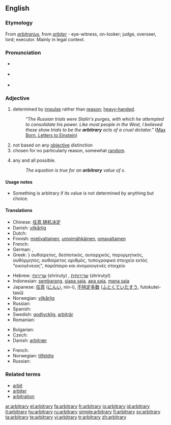 {{was wotd|2006|December|4}}
==English==
{{wikipedia}}

===Etymology===
From {{L.}} ''[[arbitrarius]]'', from ''[[arbiter]]'' - eye-witness, on-looker; judge, overseer, lord; executor. Mainly in legal context.

===Pronunciation===
* {{italbrac|[[RP]]}} {{IPA|/ˈɑːbɪtrəri/}}
* {{italbrac|US}} {{IPA|/ˈɑːrbɪtrɛri/}}
* {{audio|en-us-arbitrary.ogg|Audio (US)}}

===Adjective===
{{en-adj}}

# determined by [[impulse]] rather than [[reason]]; [[heavy-handed]].
#: ''"The Russian trials were Stalin's purges, with which he attempted to consolidate his power. Like most people in the West, I believed these show trials to be the '''arbitrary''' acts of a cruel dictator."'' ([http://en.wikiquote.org/wiki/Einstein Max Born, Letters to Einstein])
# not based on any [[objective]] distinction
# chosen for no particularly reason, somewhat [[random]].
# {{math}} any and all possible.
#: ''The equation is true for an '''arbitrary''' value of x.''

====Usage notes====
* Something is arbitrary if its value is not determined by anything but choice.

====Translations====
{{trans-top|Determined by impulse}}
* Chinese: [[任意]],[[随机决定]]
* Danish: [[vilkårlig]]
* Dutch: {{t-|nl|willekeurig}}
* Finnish: [[mielivaltainen]], [[umpimähkäinen]], [[omavaltainen]]
* French: {{t+|fr|arbitraire}}
* German: {{t+|de|willkürlich}}, {{t+|de|arbiträr}}
* Greek: {{qualifier|adjective}}} αυθαίρετος, δεσποτικός, αυταρχικός, παρορμητικός, αυθόρμητος; {{qualifier|noun}} αυθαίρετος αριθμός, τυπογραφικό στοιχείο εκτός "οικογένειας", παράταιρο και ανομοιογενές στοιχείο
{{trans-mid}}
* Hebrew: [[שרירותי]] (shriruty) {{m}}, [[שרירותית]] (shrirutyt) {{f}}
* Indonesian: [[sembarang]], [[siapa saja]], [[apa saja]], [[mana saja]]
* Japanese: [[任意]] ([[にんい]], nin-i), [[不特定多数]] ([[ふとくていたすう]], futokutei-tasū)
* Norwegian: [[vilkårlig]]
* Russian: {{t+|ru|произвольный|tr=proizvól'nyj|sc=Cyrl}}
* Spanish: {{t-|es|arbitrario}}
* Swedish: [[godtycklig]], [[arbiträr]]
* Romanian: {{t-|ro|arbitrar}}
{{trans-bottom}}

{{trans-top|Chosen at random}}
* Bulgarian: {{t+|bg|произволен|sc=Cyrl}}
* Czech: {{t-|cs|libovolný|m}}
* Danish: [[arbitrær]]
{{trans-mid}}
* French: {{t+|fr|arbitraire}}
* Norwegian: [[tilfeldig]]
* Russian: {{t+|ru|произвольный|tr=proizvól'nyj|sc=Cyrl}}
{{trans-bottom}}

===Related terms===
* [[arbit]]
* [[arbiter]]
* [[arbitration]]

[[ar:arbitrary]]
[[el:arbitrary]]
[[fa:arbitrary]]
[[fr:arbitrary]]
[[io:arbitrary]]
[[id:arbitrary]]
[[it:arbitrary]]
[[hu:arbitrary]]
[[ru:arbitrary]]
[[simple:arbitrary]]
[[fi:arbitrary]]
[[sv:arbitrary]]
[[ta:arbitrary]]
[[te:arbitrary]]
[[vi:arbitrary]]
[[tr:arbitrary]]
[[zh:arbitrary]]